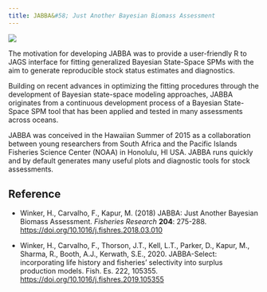 ```yaml
---
title: JABBA&#58; Just Another Bayesian Biomass Assessment
---
```


![](../assets/img/tools-pkg/noaa-jabba-logo-large.jpg){fig-alt="JABBA - Just Another Bayesian Biomass Assessment"}

The motivation for developing JABBA was to provide a user-friendly R to JAGS interface for fitting generalized Bayesian State-Space SPMs with the aim to generate reproducible stock status estimates and diagnostics.

Building on recent advances in optimizing the fitting procedures through the development of Bayesian state-space modeling approaches, JABBA originates from a continuous development process of a Bayesian State-Space SPM tool that has been applied and tested in many assessments across oceans.

JABBA was conceived in the Hawaiian Summer of 2015 as a collaboration between young researchers from South Africa and the Pacific Islands Fisheries Science Center (NOAA) in Honolulu, HI USA. JABBA runs quickly and by default generates many useful plots and diagnostic tools for stock assessments.

## Reference

-   Winker, H., Carvalho, F., Kapur, M. (2018) JABBA: Just Another Bayesian Biomass Assessment. *Fisheries Research* **204**: 275-288. <https://doi.org/10.1016/j.fishres.2018.03.010>

-   Winker, H., Carvalho, F., Thorson, J.T., Kell, L.T., Parker, D., Kapur, M., Sharma, R., Booth, A.J., Kerwath, S.E., 2020. JABBA-Select: incorporating life history and fisheries’ selectivity into surplus production models. Fish. Es. 222, 105355. <https://doi.org/10.1016/j.fishres.2019.105355>
